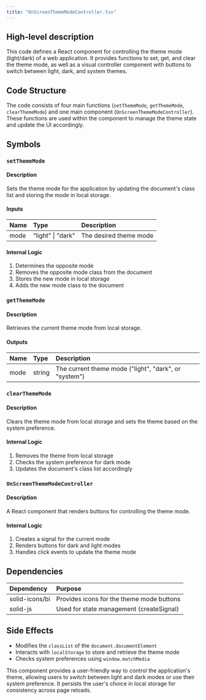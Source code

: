 ```yaml
---
title: "OnScreenThemeModeController.tsx"
---
```


## High-level description
This code defines a React component for controlling the theme mode (light/dark) of a web application. It provides functions to set, get, and clear the theme mode, as well as a visual controller component with buttons to switch between light, dark, and system themes.

## Code Structure
The code consists of four main functions (`setThemeMode`, `getThemeMode`, `clearThemeMode`) and one main component (`OnScreenThemeModeController`). These functions are used within the component to manage the theme state and update the UI accordingly.

## Symbols

### `setThemeMode`
#### Description
Sets the theme mode for the application by updating the document's class list and storing the mode in local storage.

#### Inputs
| Name | Type | Description |
|:-----|:-----|:------------|
| mode | "light" \| "dark" | The desired theme mode |

#### Internal Logic
1. Determines the opposite mode
2. Removes the opposite mode class from the document
3. Stores the new mode in local storage
4. Adds the new mode class to the document

### `getThemeMode`
#### Description
Retrieves the current theme mode from local storage.

#### Outputs
| Name | Type | Description |
|:-----|:-----|:------------|
| mode | string | The current theme mode ("light", "dark", or "system") |

### `clearThemeMode`
#### Description
Clears the theme mode from local storage and sets the theme based on the system preference.

#### Internal Logic
1. Removes the theme from local storage
2. Checks the system preference for dark mode
3. Updates the document's class list accordingly

### `OnScreenThemeModeController`
#### Description
A React component that renders buttons for controlling the theme mode.

#### Internal Logic
1. Creates a signal for the current mode
2. Renders buttons for dark and light modes
3. Handles click events to update the theme mode

## Dependencies
| Dependency | Purpose |
|:-----------|:--------|
| solid-icons/bi | Provides icons for the theme mode buttons |
| solid-js | Used for state management (createSignal) |

## Side Effects
- Modifies the `classList` of the `document.documentElement`
- Interacts with `localStorage` to store and retrieve the theme mode
- Checks system preferences using `window.matchMedia`

This component provides a user-friendly way to control the application's theme, allowing users to switch between light and dark modes or use their system preference. It persists the user's choice in local storage for consistency across page reloads.